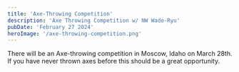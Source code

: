 ```yaml
---
title: 'Axe-Throwing Competition'
description: 'Axe Throwing Competition w/ NW Wado-Ryu'
pubDate: 'February 27 2024'
heroImage: '/axe-throwing-competition.png'
---
```


There will be an Axe-throwing competition in Moscow, Idaho on March 28th. If you
have never thrown axes before this should be a great opportunity.
